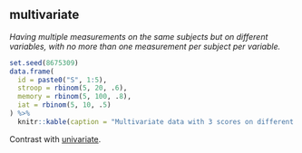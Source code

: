 ## multivariate

<dfn>Having multiple measurements on the same subjects but on *different* variables, with no more than one measurement per subject per variable.</dfn>

```r
set.seed(8675309)
data.frame(
  id = paste0("S", 1:5),
  stroop = rbinom(5, 20, .6),
  memory = rbinom(5, 100, .8),
  iat = rbinom(5, 10, .5)
) %>%
  knitr::kable(caption = "Multivariate data with 3 scores on different tasks per person")
```


Contrast with [univariate](u.html#univariate).
